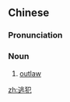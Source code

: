 ==Chinese==
{{zh-forms}}

===Pronunciation===
{{zh-pron
|m=táofàn
|c=tou4 faan6
|cat=n
}}

===Noun===
{{zh-noun}}

# [[outlaw]] {{gloss|a fugitive from the law}}

[[zh:逃犯]]